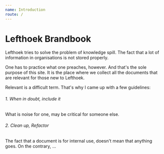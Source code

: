 ```yaml
---
name: Introduction
route: /
---
```


# Lefthoek Brandbook

Lefthoek tries to solve the problem of knowledge spill. The fact that a lot of
information in organisations is not stored properly.

One has to practice what one preaches, however. And that's the sole purpose of
this site. It is the place where we collect all the documents that are relevant
for those new to Lefthoek. 

Relevant is a difficult term. That's why I came up with a few guidelines:


###### 1. When in doubt, include it

What is noise for one, may be critical for someone else. 


###### 2. Clean up, Refactor

The fact that a document is for internal use, doesn't mean that anything goes.
On the contrary, ...
